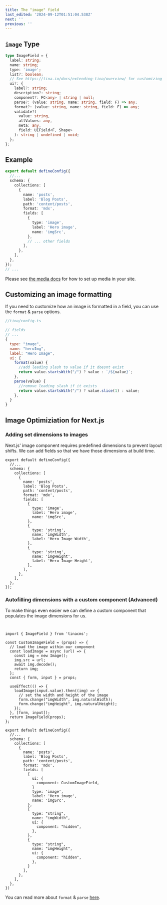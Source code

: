 ```yaml
---
title: The "image" field
last_edited: '2024-09-12T01:51:04.538Z'
next: ''
previous: ''
---
```


## `image` Type

```ts
type ImageField = {
  label: string;
  name: string;
  type: 'image';
  list?: boolean;
  // See https://tina.io/docs/extending-tina/overview/ for customizing the UI
  ui?: {
    label?: string;
    description?: string;
    component?: FC<any> | string | null;
    parse?: (value: string, name: string, field: F) => any;
    format?: (value: string, name: string, field: F) => any;
    validate?(
      value: string,
      allValues: any,
      meta: any,
      field: UIField<F, Shape>
    ): string | undefined | void;
  };
};
```

## Example

```ts
export default defineConfig({
  //...
  schema: {
    collections: [
      {
        name: 'posts',
        label: 'Blog Posts',
        path: 'content/posts',
        format: 'mdx',
        fields: [
          {
            type: 'image',
            label: 'Hero image',
            name: 'imgSrc',
          },
          // ... other fields
        ],
      },
    ],
  },
});
// ...
```

Please see [the media docs](/docs/reference/media/overview/) for how to set up media in your site.

## Customizing an image formatting

If you need to customize how an image is formatted in a field, you can use the `format` & `parse` options.

```js
//tina/config.ts

// fields
// ...
{
  type: "image",
  name: "heroImg",
  label: "Hero Image",
  ui: {
    format(value) {
      //add leading slash to value if it doesnt exist
      return value.startsWith("/") ? value : `/${value}`;
    },
    parse(value) {
      //remove leading slash if it exists
      return value.startsWith("/") ? value.slice(1) : value;
    },
  }
}
```

## Image Optimiziation for Next.js

### Adding set dimensions to images

Next.js' image component requires predefined dimensions to prevent layout shifts. We can add fields so that we have those dimensions at build time.

```tsx
export default defineConfig({
  //...
  schema: {
    collections: [
      {
        name: 'posts',
        label: 'Blog Posts',
        path: 'content/posts',
        format: 'mdx',
        fields: [
          {
            type: 'image',
            label: 'Hero image',
            name: 'imgSrc',
          },
          {
            type: 'string',
            name: 'imgWidth',
            label: 'Hero Image Width',
          },
          {
            type: 'string',
            name: 'imgHeight',
            label: 'Hero Image Height',
          },
        ],
      },
    ],
  },
});
```

### Autofilling dimensions with a custom component (Advanced)

To make things even easier we can define a custom component that populates the image dimensions for us.

```tsx


import { ImageField } from 'tinacms';

const CustomImageField = (props) => {
  // load the image within our component
  const loadImage = async (url) => {
    const img = new Image();
    img.src = url;
    await img.decode();
    return img;
  };
  const { form, input } = props;

  useEffect(() => {
    loadImage(input.value).then((img) => {
      // set the width and height of the image
      form.change("imgWidth", img.naturalWidth);
      form.change("imgHeight", img.naturalHeight);
    });
  }, [form, input]);
  return ImageField(props);
};

export default defineConfig({
  //...
  schema: {
    collections: [
      {
        name: 'posts',
        label: 'Blog Posts',
        path: 'content/posts',
        format: 'mdx',
        fields: [
          {
            ui: {
              component: CustomImageField,
            }
            type: 'image',
            label: 'Hero image',
            name: 'imgSrc',
          },
          {
            type: "string",
            name: "imgWidth",
            ui: {
              component: "hidden",
            },
          },
          {
            type: "string",
            name: "imgHeight",
            ui: {
              component: "hidden",
            },
          }
        ],
      },
    ],
  },
})
```

You can read more about `format` & `parse` [here](/docs/extending-tina/format-and-parse/).

